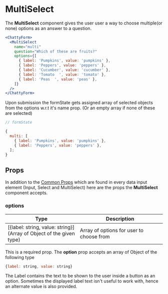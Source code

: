 # MultiSelect

The **MultiSelect** component gives the user user a way to choose multiple(or none) options as an answer to a question.

```.jsx
<ChattyForm>
  <MultiSelect
    name="multi"
    question="Which of these are fruits?"
    options={[
      { label: 'Pumpkins', value: 'pumpkins' },
      { label: 'Peppers', value: 'peppers' },
      { label: 'Cucumber', value: 'cucumber' },
      { label: 'Tomato  ', value: 'tomato' },
      { label: 'Peas  ', value: 'peas' },
    ]}
  />
</ChattyForm>
```

Upon submission the formState gets assigned array of selected objects from the options w.r.t it's name prop. (Or an empty array if none of these are selected)

```js
// formState

{
  multi: [
    { label: 'Pumpkins', value: 'pumpkins' },
    { label: 'Peppers', value: 'peppers' },
  ];
}
```

## Props

In addition to the [Common Props](/docs/common-props) which are found in every data input element (Input, Select and MultiSelect) here are the props the **MultiSelect** component accepts.

### options

| Type                                                                       | Description                              |
| -------------------------------------------------------------------------- | ---------------------------------------- |
| [{label: string, value: string}] <br/> (Array of Object of the given type) | Array of options for user to choose from |

This is a required prop. The **option** prop accepts an array of Object of the following type

```js
{label: string, value: string}
```

The Label contains the text to be shown to the user inside a button as an option. Sometimes the displayed label text isn't useful to work with, hence an alternate value is also provided.
